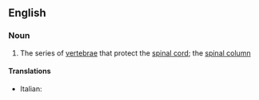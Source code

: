 ==English==

===Noun===
{{wikipedia}}
{{en-noun|sg=[[vertebral]] [[column]]}}

#{{anatomy}} The series of [[vertebra]]e that protect the [[spinal cord]]; the [[spinal column]]

====Translations====
{{trans-top|vertebral column}}
*Italian: {{t|it|colonna vertebrale|f}}
{{trans-mid}}

{{trans-bottom}}